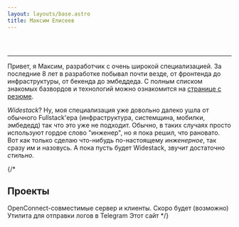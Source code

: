 ```yaml
---
layout: layouts/base.astro
title: Максим Елисеев
---
```




<Header
  persona={{
    avatar: ponyAvatar,
    fullname: "Максим Елисеев",
    subtitle: "Widestack разработчик 25го уровня",
  }}
  hideContentOnMobile
>
  <IconLinksRow links={links} />
</Header>

---

Привет, я Максим, разработчик с очень широкой специализацией. За последние 8 лет в разработке побывал почти везде, от фронтенда до инфраструктуры, от бекенда до эмбеддеда. С полным списком знакомых базвордов и технологий можно ознакомится на [странице с резюме](/cv).

_Widestack_? Ну, моя специализация уже довольно далеко ушла от обычного Fullstack'ера (инфраструктура, системщина, мобилки, эмбедедд) так что это уже не подходит. Обычно, в таких случаях просто используют гордое слово "инженер", но я пока решил, что рановато. Вот как только сделаю что-нибудь по-настоящему _инженерное_, так сразу им и назовусь. А пока пусть будет Widestack, звучит достаточно _стильно_.

{/* 
## Проекты


<ProjectsGrid>
  <ProjectCard url="/project/overline" name="Overline" width={2} height={1}>
    OpenConnect-совместимые сервер и клиенты. Скоро будет (возможно)
  </ProjectCard>
  <ProjectCard url="/project/logram" name="logram" width={1} height={1}>
    Утилита для отправки логов в Telegram
  </ProjectCard>
  <ProjectCard url="/project/eliseev.mx" name="eliseev.mx" width={1} height={1}>
    Этот сайт
  </ProjectCard>
</ProjectsGrid>
 */}
